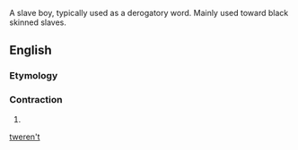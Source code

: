 A slave boy, typically used as a derogatory word. Mainly used toward black skinned slaves.

==English==

===Etymology===
{{suffix|en|’twere|n't}}

===Contraction===
{{en-cont}}

# {{contraction of|en|[[it]] [[were]] [[not]]}}

[[Category:English double contractions|tweren't]]